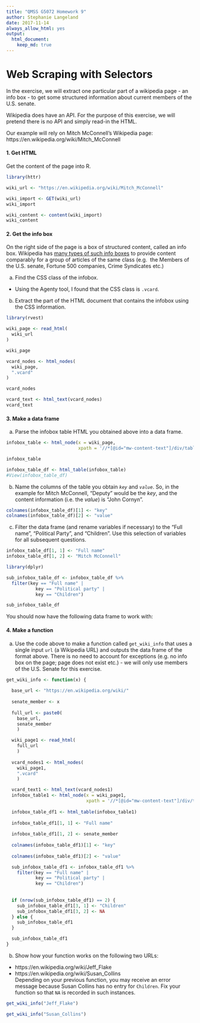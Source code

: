 ```yaml
---
title: "QMSS G5072 Homework 9"
author: Stephanie Langeland 
date: 2017-11-14
always_allow_html: yes
output: 
  html_document:
    keep_md: true
---
```



Web Scraping with Selectors
============================

In the exercise, we will extract one particular part of a wikipedia page - an 
info box - to get some structured information about current members of the U.S. 
senate.

Wikipedia does have an API. For the purpose of this exercise, we will pretend 
there is no API and simply read-in the HTML. 

Our example will rely on Mitch McConnell's Wikipedia page: https://en.wikipedia.org/wiki/Mitch_McConnell

#### 1. Get HTML

Get the content of the page into R.

```r
library(httr)

wiki_url <- "https://en.wikipedia.org/wiki/Mitch_McConnell"

wiki_import <- GET(wiki_url)
wiki_import

wiki_content <- content(wiki_import)
wiki_content
```


#### 2. Get the info box

On the right side of the page is a box of structured content, called an 
info box. Wikipedia has [many types of such info boxes](https://en.wikipedia.org/wiki/Wikipedia:List_of_infoboxes#Education) 
to provide content comparably for a group of articles of the same class (e.g. 
the Members of the U.S. senate, Fortune 500 companies, Crime Syndicates etc.)

a) Find the CSS class of the infobox.    

  * Using the Agenty tool, I found that the CSS class is `.vcard`.


b) Extract the part of the HTML document that contains the infobox using 
the CSS information.  

```r
library(rvest)

wiki_page <- read_html(
  wiki_url
)

wiki_page

vcard_nodes <- html_nodes(
  wiki_page,
  ".vcard"
)

vcard_nodes

vcard_text <- html_text(vcard_nodes)
vcard_text
```

#### 3. Make a data frame

a) Parse the infobox table HTML you obtained above into a data frame.  

```r
infobox_table <- html_node(x = wiki_page, 
                           xpath = '//*[@id="mw-content-text"]/div/table[1]')

infobox_table

infobox_table_df <- html_table(infobox_table)
#View(infobox_table_df)
```

b) Name the columns of the table you obtain _`key`_ and _`value`_. So, in the 
example for Mitch McConnell, "Deputy" would be the _key_, and the content 
information (i.e. the _value_)  is "John Cornyn".  

```r
colnames(infobox_table_df)[1] <- "key"
colnames(infobox_table_df)[2] <- "value"
```

c) Filter the data frame (and rename variables if necessary) to the "Full 
name", "Political Party", and "Children". Use this selection of variables for 
all subsequent questions.

```r
infobox_table_df[1, 1] <- "Full name"
infobox_table_df[1, 2] <- "Mitch McConnell"

library(dplyr)

sub_infobox_table_df <- infobox_table_df %>%
  filter(key == "Full name" |
           key == "Political party" |
           key == "Children") 

sub_infobox_table_df
```

You should now have the following data frame to work with:

#### 4. Make a function

a) Use the code above to make a function called `get_wiki_info` that uses a single 
input `url` (a Wikipedia URL) and outputs the data frame of the format above. There 
is no need to account for exceptions (e.g. no info box on the page; page does not 
exist etc.) - we will only use members of the U.S. Senate for this exercise.

```r
get_wiki_info <- function(x) {
  
  base_url <- "https://en.wikipedia.org/wiki/"
  
  senate_member <- x
  
  full_url <- paste0(
    base_url,
    senate_member
    )

  wiki_page1 <- read_html(
    full_url
    )
  
  vcard_nodes1 <- html_nodes(
    wiki_page1,
    ".vcard"
    )

  vcard_text1 <- html_text(vcard_nodes1)
  infobox_table1 <- html_node(x = wiki_page1, 
                              xpath = '//*[@id="mw-content-text"]/div/table[1]')
  
  infobox_table_df1 <- html_table(infobox_table1)
  
  infobox_table_df1[1, 1] <- "Full name"
  
  infobox_table_df1[1, 2] <- senate_member
  
  colnames(infobox_table_df1)[1] <- "key"
  
  colnames(infobox_table_df1)[2] <- "value"

  sub_infobox_table_df1 <- infobox_table_df1 %>%
    filter(key == "Full name" |
           key == "Political party" |
           key == "Children")
  
    
  if (nrow(sub_infobox_table_df1) == 2) {
    sub_infobox_table_df1[3, 1] <- "Children"
    sub_infobox_table_df1[3, 2] <- NA
  } else {
    sub_infobox_table_df1
  }

  sub_infobox_table_df1
}
```

b) Show how your function works on the following two URLs:  
  - https://en.wikipedia.org/wiki/Jeff_Flake  
  - https://en.wikipedia.org/wiki/Susan_Collins  
Depending on your previous function, you may receive an error message because 
Susan Collins has no entry for `Children`. Fix your function so that `NA` is 
recorded in such instances.

```r
get_wiki_info("Jeff_Flake")

get_wiki_info("Susan_Collins")
```
